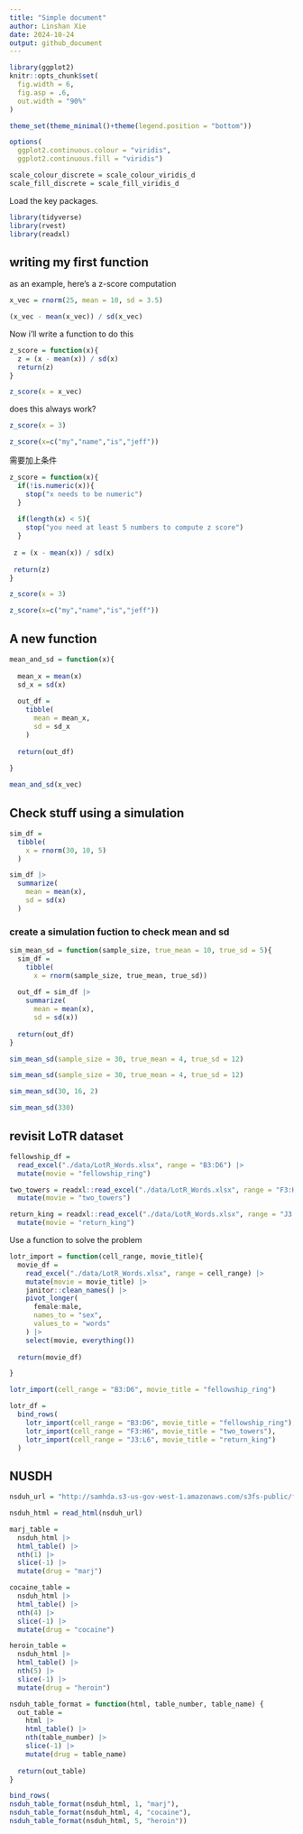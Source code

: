 ```yaml
---
title: "Simple document"
author: Linshan Xie
date: 2024-10-24
output: github_document
---
```


```r
library(ggplot2)
knitr::opts_chunk$set(
  fig.width = 6,
  fig.asp = .6,
  out.width = "90%"
)

theme_set(theme_minimal()+theme(legend.position = "bottom"))

options(
  ggplot2.continuous.colour = "viridis",
  ggplot2.continuous.fill = "viridis")

scale_colour_discrete = scale_colour_viridis_d
scale_fill_discrete = scale_fill_viridis_d
```

Load the key packages.
```r
library(tidyverse)
library(rvest)
library(readxl)
```

## writing my first function

as an example, here's a z-score computation
```r
x_vec = rnorm(25, mean = 10, sd = 3.5)

(x_vec - mean(x_vec)) / sd(x_vec)
```

Now i'll write a function to do this
```r
z_score = function(x){
  z = (x - mean(x)) / sd(x)
  return(z)
}

z_score(x = x_vec)
```
does this always work?
```r
z_score(x = 3)
```

```r
z_score(x=c("my","name","is","jeff"))
```

需要加上条件
```r
z_score = function(x){
  if(!is.numeric(x)){
    stop("x needs to be numeric")
  }
  
  if(length(x) < 5){
    stop("you need at least 5 numbers to compute z score")
  }
  
 z = (x - mean(x)) / sd(x)
 
 return(z)
}
```

```r
z_score(x = 3)
```

```r
z_score(x=c("my","name","is","jeff"))
```

## A new function

```r
mean_and_sd = function(x){
  
  mean_x = mean(x)
  sd_x = sd(x)
  
  out_df = 
    tibble(
      mean = mean_x,
      sd = sd_x
    )
  
  return(out_df)
  
}
```

```r
mean_and_sd(x_vec)
```

## Check stuff using a simulation
```r
sim_df = 
  tibble(
    x = rnorm(30, 10, 5)
  )

sim_df |>
  summarize(
    mean = mean(x), 
    sd = sd(x)
  )
```

### create a simulation fuction to check mean and sd
```r
sim_mean_sd = function(sample_size, true_mean = 10, true_sd = 5){
  sim_df = 
    tibble(
      x = rnorm(sample_size, true_mean, true_sd))
  
  out_df = sim_df |>
    summarize(
      mean = mean(x), 
      sd = sd(x))
  
  return(out_df)
}
```

```r
sim_mean_sd(sample_size = 30, true_mean = 4, true_sd = 12)
```

```r
sim_mean_sd(sample_size = 30, true_mean = 4, true_sd = 12)
```

```r
sim_mean_sd(30, 16, 2)
```

```r
sim_mean_sd(330)
```

## revisit LoTR dataset
```r
fellowship_df = 
  read_excel("./data/LotR_Words.xlsx", range = "B3:D6") |>
  mutate(movie = "fellowship_ring")

two_towers = readxl::read_excel("./data/LotR_Words.xlsx", range = "F3:H6") |>
  mutate(movie = "two_towers")

return_king = readxl::read_excel("./data/LotR_Words.xlsx", range = "J3:L6") |>
  mutate(movie = "return_king")

```

Use a function to solve the problem
```r
lotr_import = function(cell_range, movie_title){
  movie_df = 
    read_excel("./data/LotR_Words.xlsx", range = cell_range) |>
    mutate(movie = movie_title) |>
    janitor::clean_names() |>
    pivot_longer(
      female:male,
      names_to = "sex",
      values_to = "words"
    ) |>
    select(movie, everything())
  
  return(movie_df)

}
```

```r
lotr_import(cell_range = "B3:D6", movie_title = "fellowship_ring")
```

```r
lotr_df = 
  bind_rows(
    lotr_import(cell_range = "B3:D6", movie_title = "fellowship_ring"),
    lotr_import(cell_range = "F3:H6", movie_title = "two_towers"),
    lotr_import(cell_range = "J3:L6", movie_title = "return_king")
  )
```

## NUSDH
```r
nsduh_url = "http://samhda.s3-us-gov-west-1.amazonaws.com/s3fs-public/field-uploads/2k15StateFiles/NSDUHsaeShortTermCHG2015.htm"

nsduh_html = read_html(nsduh_url)

marj_table = 
  nsduh_html |> 
  html_table() |> 
  nth(1) |>
  slice(-1) |> 
  mutate(drug = "marj")

cocaine_table = 
  nsduh_html |> 
  html_table() |> 
  nth(4) |>
  slice(-1) |> 
  mutate(drug = "cocaine")

heroin_table = 
  nsduh_html |> 
  html_table() |> 
  nth(5) |>
  slice(-1) |> 
  mutate(drug = "heroin")
```

```r
nsduh_table_format = function(html, table_number, table_name) {
  out_table = 
    html |> 
    html_table() |> 
    nth(table_number) |>
    slice(-1) |> 
    mutate(drug = table_name)
  
  return(out_table)
}
```

```r
bind_rows(
nsduh_table_format(nsduh_html, 1, "marj"),
nsduh_table_format(nsduh_html, 4, "cocaine"),
nsduh_table_format(nsduh_html, 5, "heroin"))
```
















